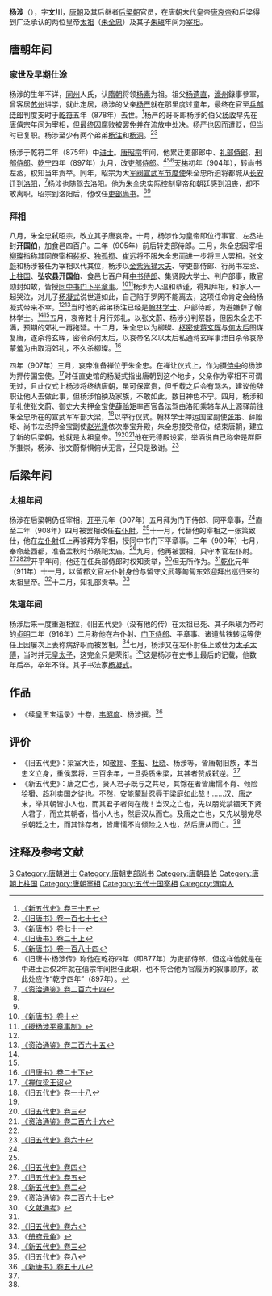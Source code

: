 {{Infobox person
|name        = 楊涉
|image       = 
|image_size  = 
|caption     = 
|birth_date  = 9世纪
|birth_place = [[唐朝|唐朝]]
|death_date  = 10世纪
|death_place = [[後梁|後梁]]
|occupation  = [[唐朝|唐朝]]及[[后梁|后梁]]官员
}}

'''杨涉'''（{{bd|9世纪||10世纪|catIdx=Y}}），字'''文川'''，[[唐朝|唐朝]]及其后继者[[后梁朝|后梁朝]]官员，在唐朝末代皇帝[[唐哀帝|唐哀帝]]和后梁得到广泛承认的两位皇帝[[朱温|太祖]]（[[朱温|朱全忠]]）及其子[[梁末帝|朱瑱]]年间为[[宰相|宰相]]。

== 唐朝年间 ==
=== 家世及早期仕途 ===
杨涉的生年不详，[[同州|同州]]人氏，认[[隋朝|隋朝]]将领[[杨素|杨素]]为祖。祖父[[杨遗直|杨遗直]]，[[濠州|濠州]]錄事參軍，曾客居[[苏州|苏州]]讲学，就此定居，杨涉的父亲[[杨严|杨严]]就在那里度过童年，最终在官至[[兵部侍郎|兵部侍郎]]判度支时于[[乾符|乾符]]五年（878年）去世。<ref name=NHFD35>[[:s:新五代史/卷35|《新五代史》卷三十五]]</ref>杨严的哥哥即杨涉的伯父[[杨收|杨收]]早先在[[唐僖宗|唐僖宗]]年间为宰相，但最终因腐败被罢免并在流放中处决。杨严也因而遭贬，但当时已复职。杨涉至少有两个弟弟[[杨注|杨注]]和[[杨洞|杨洞]]。<ref name=BT177>[[:s:舊唐書/卷177|《旧唐书》卷一百七十七]]</ref><ref name=NBT71>《[[新唐书|新唐书]]》卷七十一{{cite web |url=http://www.sidneyluo.net/a/a17/071.htm |title=存档副本 |accessdate=2010-05-03  |deadurl=yes |archiveurl=https://web.archive.org/web/20100613021529/http://sidneyluo.net/a/a17/071.htm |archivedate=2010-06-13 }}{{cite web |url=http://www.sidneyluo.net/a/a17/table/form41.htm |title=存档副本 |accessdate=2011-10-22 |deadurl=yes |archiveurl=https://web.archive.org/web/20120315095459/http://www.sidneyluo.net/a/a17/table/form41.htm |archivedate=2012-03-15 }}</ref>

杨涉于乾符二年（875年）中[[进士|进士]]。[[唐昭宗|唐昭宗]]年间，他累迁吏部郎中、[[礼部侍郎|礼部侍郎]]、[[刑部侍郎|刑部侍郎]]。[[乾宁|乾宁]]四年（897年）九月，改[[吏部侍郎|吏部侍郎]]。<ref>[[:s:旧唐书/卷20上|《旧唐书》卷二十上]]</ref><ref name=NBT184>[[:s:新唐书/卷184|《新唐书》卷一百八十四]]</ref><ref>《旧唐书·杨涉传》称他在乾符四年（即877年）为吏部侍郎，但这样他就是在中进士后仅2年就在僖宗年间担任此职，也不符合他为官履历的叙事顺序。故此处应作“乾宁四年”（897年）。</ref>[[天祐_(唐朝)|天祐]]初年（904年），转尚书左丞，权知当年贡举。同年，昭宗为大[[军阀|军阀]][[宣武军节度使|宣武军节度使]]朱全忠所迫将都城从[[长安|长安]]迁到[[洛阳市|洛阳]]，<ref>[[:s:資治通鑑/卷264|《资治通鉴》卷二百六十四]]</ref>杨涉也随驾去洛阳。他为朱全忠实际控制皇帝和朝廷感到沮丧，却不敢离职。昭宗到洛阳后，他改任[[吏部尚书|吏部尚书]]。<ref name=NHFD35/><ref name=BT177/>

=== 拜相 ===
八月，朱全忠弑昭宗，改立其子唐哀帝。十月，杨涉作为皇帝即位行事官、左丞进封'''开国伯'''，加食邑四百户。二年（905年）前后转吏部侍郎。三月，朱全忠因宰相[[柳璨|柳璨]]指称其同僚宰相[[裴枢|裴枢]]、[[独孤损|独孤损]]、[[崔远_(唐朝)|崔远]]将不服朱全忠而进一步将三人罢相。[[张文蔚|张文蔚]]和杨涉被任为宰相以代其位，杨涉以[[光祿大夫|金紫光禄大夫]]、守吏部侍郎、行尚书左丞、[[柱国|上柱国]]、'''弘农县开国伯'''、食邑七百户拜[[中书侍郎|中书侍郎]]、集贤殿大学士、判户部事，散官勋封如故，皆授[[同中书门下平章事|同中书门下平章事]]。<ref>[[:s:新唐书/卷10|《新唐书》卷十]]</ref><ref>[[:s:授杨涉平章事制|《授杨涉平章事制》]]</ref>杨涉为人温和恭谨，得知拜相，和家人一起哭泣，对儿子[[杨凝式|杨凝式]]说世道如此，自己陷于罗网不能离去，这项任命肯定会给杨凝式带来不幸。<ref name=NHFD35/><ref>[[:s:資治通鑑/卷265|《资治通鉴》卷二百六十五]]</ref>当时他的弟弟杨注已经是[[翰林院|翰林学士]]、户部侍郎，为避嫌辞了翰林学士。<ref name=BT177/><ref name=NBT184/>五月，哀帝敕十月行郊礼，以张文蔚、杨涉分判祭器，但因朱全忠不满，预期的郊礼一再拖延。十二月，朱全忠以为柳璨、[[枢密使|枢密使]][[蒋玄晖|蒋玄晖]]与[[积善太后|何太后]]图谋复唐，遂杀蒋玄晖，密令杀何太后，以哀帝名义以太后私通蒋玄晖事泄自杀令哀帝蒙羞为由取消郊礼，不久杀柳璨。<ref name=BT20-2>[[:s:旧唐书/卷20下|《旧唐书》卷二十下]]</ref>

四年（907年）三月，哀帝准备禅位于朱全忠。在禅让仪式上，作为摄[[侍中|侍中]]的杨涉为押传国宝使。<ref>[[:s:禅位梁王诏|《禅位梁王诏]]</ref>时任直史馆的杨凝式指出唐朝到这个地步，父亲作为宰相不可谓无过，且此仪式上杨涉将终结唐朝，虽可保富贵，但千载之后会有骂名，建议他辞职让他人去做此事，但杨涉怕殃及家族，不敢如此，数日神色不宁。四月，杨涉和册礼使张文蔚、御史大夫押金宝使[[薛贻矩|薛贻矩]]率百官备法驾由洛阳乘辂车从上源驿前往朱全忠所在的宣武军军部大梁，<ref>[[:s:旧五代史/卷18|《旧五代史》卷一十八]]</ref>以举行仪式。翰林学士押运国宝副使[[张策_(唐朝)|张策]]、薛贻矩、尚书左丞押金宝副使[[赵光逢|赵光逢]]依次奉宝升殿，朱全忠接受帝位，结束唐朝，建立了新的后梁朝，他就是太祖皇帝。<ref name=BT20-2/><ref name=HFD3>[[:s:旧五代史/卷3|《旧五代史》卷三]]</ref><ref name=ZZTJ266>[[:s:資治通鑑/卷266|《资治通鉴》卷二百六十六]]</ref>他在元德殿设宴，举酒说自己称帝是群臣所推崇，杨涉、张文蔚惭惧俯伏无言，<ref name=NHFD35/>只是致谢。<ref name=HFD60>[[:s:舊五代史/卷60|《旧五代史》卷六十]]</ref>

== 后梁年间 ==
=== 太祖年间 ===
杨涉在后梁朝仍任宰相，[[開平_(年號)|开平]]元年（907年）五月拜为门下侍郎、同平章事，<ref name=HFD3/>直至二年（908年）四月被罢相改任[[尚书仆射|右仆射]]。<ref name=ZZTJ266/>十一月，代替他的宰相之一张策致仕，他在[[尚书仆射|左仆射]]任上再被拜为宰相，授同中书门下平章事。三年（909年）七月，奉命赴西都，准备孟秋时节祭祀太庙。<ref>[[:s:旧五代史/卷4|《旧五代史》卷四]]</ref>九月，他再被罢相，只守本官左仆射。<ref>[[:s:旧五代史/卷5|《旧五代史》卷五]]</ref><ref>[[:s:新五代史/卷2|《新五代史》卷二]]</ref><ref>[[:s:資治通鑑/卷267|《资治通鉴》卷二百六十七]]</ref>开平年间，他还在任兵部侍郎时权知贡举，<ref>《[[文献通考|文献通考]]》</ref>但无所作为。<ref name=NHFD35/>[[乾化|乾化]]元年（911年）十一月，以留都文官左仆射身份与留守文武等匍匐东郊迎拜出巡归来的太祖皇帝。<ref>[[:s:旧五代史/卷6|《旧五代史》卷六]]</ref>十二月，知礼部贡举。<ref>《[[册府元龟|册府元龟]]》</ref>

=== 朱瑱年间 ===
杨涉后来一度重返相位，《旧五代史》（没有他的传）在太祖已死、其子朱瑱为帝时的[[贞明_(后梁)|贞明]]二年（916年）二月称他在右仆射、[[门下侍郎|门下侍郎]]、平章事、诸道盐铁转运等使任上因屡次上表称病辞职而被罢相。<ref>[[:s:新五代史/卷3|《新五代史》卷三]]</ref>七月，杨涉又在左仆射任上致仕为[[东宫三师|太子太傅]]，当时并无[[储君|皇太子]]，这完全只是荣衔。<ref>[[:s:舊五代史/卷8|《旧五代史》卷八]]</ref>这是杨涉在史书上最后的记载，他数年后卒，卒年不详。其子书法家[[杨凝式|杨凝式]]。

== 作品 ==
*《续皇王宝运录》十卷，[[韦昭度|韦昭度]]、杨涉撰。<ref>[[:s:新唐书/卷58|《新唐书》卷五十八]]</ref>

== 评价 ==
*《旧五代史》：梁室大臣，如[[敬翔|敬翔]]、[[李振_(五代)|李振]]、[[杜晓|杜晓]]、杨涉等，皆唐朝旧族，本当忠义立身，重侯累将，三百余年，一旦委质朱梁，其甚者赞成弑逆。<ref name=HFD60/>
*《新五代史》：唐之亡也，贤人君子既与之共尽，其馀在者皆庸懦不肖、倾险狯猾、趋利卖国之徒也。不然，安能蒙耻忍辱于梁庭如此哉！……汉、唐之末，举其朝皆小人也，而其君子者何在哉！当汉之亡也，先以朋党禁锢天下贤人君子，而立其朝者，皆小人也，然后汉从而亡。及唐之亡也，又先以朋党尽杀朝廷之士，而其馀存者，皆庸懦不肖倾险之人也，然后唐从而亡。<ref name=NHFD35/>

== 注释及参考文献 ==
{{reflist|2}}
{{五代宰相}}
{{DEFAULTSORT:Y}}
[[Category:杨姓|S]]
[[Category:唐朝进士|Category:唐朝进士]]
[[Category:唐朝吏部尚书|Category:唐朝吏部尚书]]
[[Category:唐朝县伯|Category:唐朝县伯]]
[[Category:唐朝上柱国|Category:唐朝上柱国]]
[[Category:唐朝宰相|Category:唐朝宰相]]
[[Category:五代十国宰相|Category:五代十国宰相]]
[[Category:渭南人|Category:渭南人]]